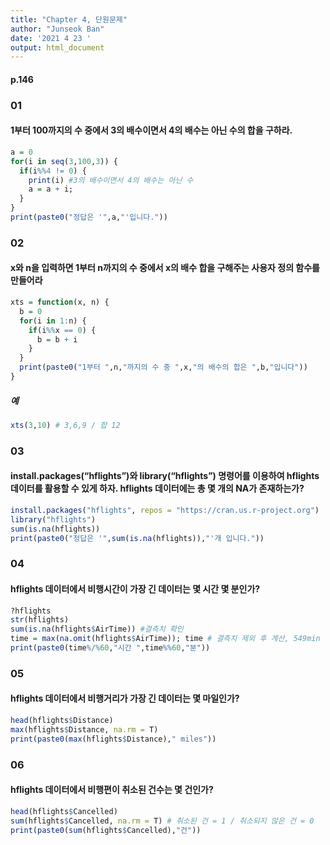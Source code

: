 ```yaml
---
title: "Chapter 4, 단원문제"
author: "Junseok Ban"
date: '2021 4 23 '
output: html_document
---
```

#### p.146
### 01
#### 1부터 100까지의 수 중에서 3의 배수이면서 4의 배수는 아닌 수의 합을 구하라.
```r
a = 0
for(i in seq(3,100,3)) {
  if(i%%4 != 0) {
    print(i) #3의 배수이면서 4의 배수는 아닌 수
    a = a + i;
  }
}
print(paste0("정답은 '",a,"'입니다."))
```

### 02
#### x와 n을 입력하면 1부터 n까지의 수 중에서 x의 배수 합을 구해주는 사용자 정의 함수를 만들어라
```r
xts = function(x, n) {
  b = 0
  for(i in 1:n) {
    if(i%%x == 0) {
      b = b + i
    }
  }
  print(paste0("1부터 ",n,"까지의 수 중 ",x,"의 배수의 합은 ",b,"입니다"))
}
```
##### 예
```r
xts(3,10) # 3,6,9 / 합 12
```

### 03
#### install.packages("hflights")와 library("hflights") 명령어를 이용하여 hflights 데이터를 활용할 수 있게 하자. hflights 데이터에는 총 몇 개의 NA가 존재하는가?
```r
install.packages("hflights", repos = "https://cran.us.r-project.org")
library("hflights")
sum(is.na(hflights))
print(paste0("정답은 '",sum(is.na(hflights)),"'개 입니다."))
```

### 04
#### hflights 데이터에서 비행시간이 가장 긴 데이터는 몇 시간 몇 분인가?
```r
?hflights
str(hflights)
sum(is.na(hflights$AirTime)) #결측치 확인
time = max(na.omit(hflights$AirTime)); time # 결측치 제외 후 계산, 549min
print(paste0(time%/%60,"시간 ",time%%60,"분"))
```

### 05
#### hflights 데이터에서 비행거리가 가장 긴 데이터는 몇 마일인가?
```r
head(hflights$Distance)
max(hflights$Distance, na.rm = T)
print(paste0(max(hflights$Distance)," miles"))
```

### 06
#### hflights 데이터에서 비행편이 취소된 건수는 몇 건인가?
```r
head(hflights$Cancelled)
sum(hflights$Cancelled, na.rm = T) # 취소된 건 = 1 / 취소되지 않은 건 = 0
print(paste0(sum(hflights$Cancelled),"건"))
```


